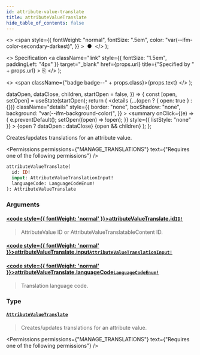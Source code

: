 ```yaml
---
id: attribute-value-translate
title: attributeValueTranslate
hide_table_of_contents: false
---
```


  <>
    <span
      style={{
        fontWeight: "normal",
        fontSize: ".5em",
        color: "var(--ifm-color-secondary-darkest)",
      }}
    >
      &nbsp;●&nbsp;
    </span>
  </>
);

  <>
    Specification
    <a
      className="link"
      style={{ fontSize: "1.5em", paddingLeft: "4px" }}
      target="\_blank"
      href={props.url}
      title={"Specified by " + props.url}
    >
      ⎘
    </a>
  </>
);

  <>
    <span className={"badge badge--" + props.class}>{props.text}</span>
  </>
);


  dataOpen,
  dataClose,
  children,
  startOpen = false,
}) => {
  const [open, setOpen] = useState(startOpen);
  return (
    <details
      {...(open ? { open: true } : {})}
      className="details"
      style={{
        border: "none",
        boxShadow: "none",
        background: "var(--ifm-background-color)",
      }}
    >
      <summary
        onClick={(e) => {
          e.preventDefault();
          setOpen((open) => !open);
        }}
        style={{ listStyle: "none" }}
      >
        {open ? dataOpen : dataClose}
      </summary>
      {open && children}
    </details>
  );
};

Creates/updates translations for an attribute value.

<Permissions
  permissions={"MANAGE_TRANSLATIONS"}
  text={"Requires one of the following permissions"}
/>

```graphql
attributeValueTranslate(
  id: ID!
  input: AttributeValueTranslationInput!
  languageCode: LanguageCodeEnum!
): AttributeValueTranslate
```

### Arguments

#### [<code style={{ fontWeight: 'normal' }}>attributeValueTranslate.<b>id</b></code>](#)<Bullet />[`ID!`](../../../api-reference/miscellaneous/scalars/id) <Badge class="secondary" text="non-null"/> <Badge class="secondary" text="scalar"/>

> AttributeValue ID or AttributeValueTranslatableContent ID.

#### [<code style={{ fontWeight: 'normal' }}>attributeValueTranslate.<b>input</b></code>](#)<Bullet />[`AttributeValueTranslationInput!`](../../../api-reference/miscellaneous/inputs/attribute-value-translation-input) <Badge class="secondary" text="non-null"/> <Badge class="secondary" text="input"/>

>

#### [<code style={{ fontWeight: 'normal' }}>attributeValueTranslate.<b>languageCode</b></code>](#)<Bullet />[`LanguageCodeEnum!`](../../../api-reference/miscellaneous/enums/language-code-enum) <Badge class="secondary" text="non-null"/> <Badge class="secondary" text="enum"/>

> Translation language code.

### Type

#### [`AttributeValueTranslate`](../../../api-reference/attributes/objects/attribute-value-translate) <Badge class="secondary" text="object"/>

> Creates/updates translations for an attribute value.

<Permissions
  permissions={"MANAGE_TRANSLATIONS"}
  text={"Requires one of the following permissions"}
/>

